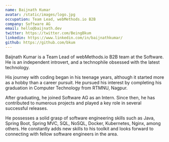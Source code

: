 ```yaml
---
name: Baijnath Kumar
avatar: /static/images/logo.jpg
occupation: Team Lead, webMethods.io B2B
company: Software AG
email: hello@baijnath.dev
twitter: https://twitter.com/BeingBkum
linkedin: https://www.linkedin.com/in/baijnathkumar/
github: https://github.com/bkum
---
```


Baijnath Kumar is a Team Lead of webMethods.io B2B team at the Software. He is an independent introvert, and a technophile obsessed with the latest technology.

His journey with coding began in his teenage years, although it started more as a hobby than a career pursuit. He pursued his interest by completing his graduation in Computer Technology from RTMNU, Nagpur.

After graduating, he joined Software AG as an Intern. Since then, he has contributed to numerous projects and played a key role in several successful releases.

He possesses a solid grasp of software engineering skills such as Java, Spring Boot, Spring MVC, SQL, NoSQL, Docker, Kubernetes, Nginx, among others. He constantly adds new skills to his toolkit and looks forward to connecting with fellow software engineers in the area.